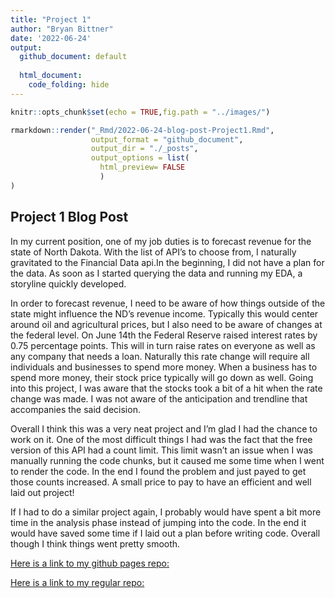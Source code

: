 ```yaml
---
title: "Project 1"
author: "Bryan Bittner"
date: '2022-06-24'
output: 
  github_document: default
   
  html_document:
    code_folding: hide
---
```


```r
knitr::opts_chunk$set(echo = TRUE,fig.path = "../images/")
```

```r
rmarkdown::render("_Rmd/2022-06-24-blog-post-Project1.Rmd", 
                  output_format = "github_document",
                  output_dir = "./_posts",
                  output_options = list(
                    html_preview= FALSE
                    )
)
```

## Project 1 Blog Post

In my current position, one of my job duties is to forecast revenue for the state of North Dakota. With the list of API's to choose from, I naturally gravitated to the Financial Data api.In the beginning, I did not have a plan for the data. As soon as I started querying the data and running my EDA, a storyline quickly developed.

In order to forecast revenue, I need to be aware of how things outside of the state might influence the ND's revenue income. Typically this would center around oil and agricultural prices, but I also need to be aware of changes at the federal level. On June 14th the Federal Reserve raised interest rates by 0.75 percentage points. This will in turn raise rates on everyone as well as any company that needs a loan. Naturally this rate change will require all individuals and businesses to spend more money. When a business has to spend more money, their stock price typically will go down as well. Going into this project, I was aware that the stocks took a bit of a hit when the rate change was made. I was not aware of the anticipation and trendline that accompanies the said decision.

Overall I think this was a very neat project and I'm glad I had the chance to work on it. One of the most difficult things I had was the fact that the free version of this API had a count limit. This limit wasn't an issue when I was manually running the code chunks, but it caused me some time when I went to render the code. In the end I found the problem and just payed to get those counts increased. A small price to pay to have an efficient and well laid out project!

If I had to do a similar project again, I probably would have spent a bit more time in the analysis phase instead of jumping into the code. In the end it would have saved some time if I laid out a plan before writing code. Overall though I think things went pretty smooth.

[Here is a link to my github pages repo:](https://bbittne.github.io/)

[Here is a link to my regular repo:](https://github.com/bbittne/Project1)


